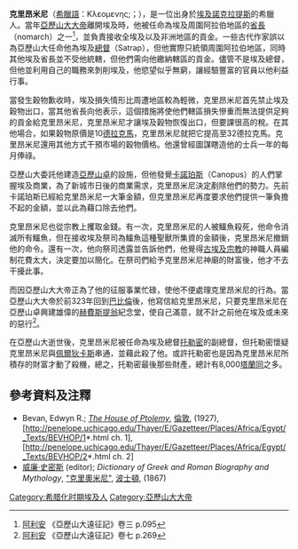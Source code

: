 '''克里昂米尼'''（[[希臘語|希臘語]]：Kλεoμενης;；{{bd|?||前322年|catIdx=P}}），是一位出身於[[埃及|埃及]][[諾克拉提斯|諾克拉提斯]]的希臘人。當年[[亞歷山大大帝|亞歷山大大帝]]離開埃及時，他被任命為埃及周圍阿拉伯地區的[[省長_(古埃及)|省長]]（nomarch）之一<ref>[[阿利安|阿利安]] 《亞歷山大遠征記》卷三 p.095 </ref>，並負責接收全埃及以及非洲地區的貢金。一些古代作家誤以為亞歷山大任命他為埃及[[總督_(古波斯)|總督]]（Satrap），但他實際只統領周圍阿拉伯地區，同時其他埃及省長並不受他統轄，但他們需向他繳納轄區的貢金。儘管不是埃及總督，但他並利用自己的職務來剝削埃及，他慾望似乎無窮，讓經驗豐富的官員以他利益行事。

當發生穀物歉收時，埃及損失情形比周遭地區較為輕微，克里昂米尼首先禁止埃及穀物出口，當其他省長向他表示，這個措施將使他們轄區損失慘重而無法提供足夠的貢金給克里昂米尼，克里昂米尼才讓埃及穀物恢復出口，但要課很高的稅。在其他場合，如果穀物原價是10[[德拉克馬|德拉克馬]]，克里昂米尼就把它提高至32德拉克馬。克里昂米尼還用其他方式干預市場的穀物價格。他還曾經圖謀瞎造他的士兵一年的每月俸祿。

亞歷山大委託他建造[[亞歷山卓|亞歷山卓]]的設施，但他發覺[[卡諾珀斯|卡諾珀斯]]（Canopus）的人們掌握埃及商業，為了新城市日後的商業需求，克里昂米尼決定剷除他們的勢力。先前卡諾珀斯已經給克里昂米尼一大筆金額，但克里昂米尼再度要求他們提供一筆負擔不起的金額，並以此為藉口除去他們。

克里昂米尼也從宗教上攫取金錢。有一次，克里昂米尼的人被鱷魚殺死，他命令消滅所有鱷魚，但在接收埃及祭司為鱷魚這種聖獸所集資的金額後，克里昂米尼撤銷他的命令。還有一次，他向祭司透露並告訴他們，他覺得[[古埃及宗教|古埃及宗教]]的神職人員編制花費太大，決定要加以簡化。在祭司們給予克里昂米尼神廟的財富後，他才不去干擾此事。

而因亞歷山大大帝正為了他的征服事業忙碌，使他不便處理克里昂米尼的行為。當亞歷山大大帝於前323年回到[[巴比倫|巴比倫]]後，他寫信給克里昂米尼，只要克里昂米尼在亞歷山卓興建雄偉的[[赫費斯提翁|赫費斯提翁]]紀念堂，使自己滿意，就不計之前他在埃及或未來的惡行<ref>[[阿利安|阿利安]] 《亞歷山大遠征記》卷七 p.269 </ref>。

在亞歷山大逝世後，克里昂米尼被任命為埃及總督[[托勒密一世|托勒密]]的副總督，但托勒密懷疑克里昂米尼與[[佩爾狄卡斯|佩爾狄卡斯]]串通，並藉此殺了他。或許托勒密也是因為克里昂米尼所積存的財富才動了殺機，總之，托勒密最後那些財產，總計有8,000[[塔蘭同|塔蘭同]]之多。

==參考資料及注釋==
{{reflist}}
{{reflistH}}
*Bevan, Edwyn R.; ''[http://penelope.uchicago.edu/Thayer/E/Gazetteer/Places/Africa/Egypt/_Texts/BEVHOP/home.html The House of Ptolemy]'', [[倫敦|倫敦]], (1927), [http://penelope.uchicago.edu/Thayer/E/Gazetteer/Places/Africa/Egypt/_Texts/BEVHOP/1*.html ch. 1], [http://penelope.uchicago.edu/Thayer/E/Gazetteer/Places/Africa/Egypt/_Texts/BEVHOP/2*.html ch. 2] 
*[[威廉·史密斯|威廉·史密斯]] (editor); ''Dictionary of Greek and Roman Biography and Mythology'', [https://web.archive.org/web/20110605085010/http://www.ancientlibrary.com/smith-bio/0804.html "克里奧米尼"], [[波士頓|波士頓]], (1867)
{{reflistf}}

[[Category:希腊化时期埃及人|Category:希腊化时期埃及人]]
[[Category:亞歷山大大帝|Category:亞歷山大大帝]]